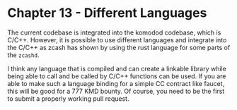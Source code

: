 
# Chapter 13 - Different Languages

The current codebase is integrated into the komodod codebase, which is C/C++. However, it is possible to use different languages and integrate into the C/C++ as zcash has shown by using the rust language for some parts of the `zcashd`.

I think any language that is compiled and can create a linkable library while being able to call and be called by C/C++ functions can be used. If you are able to make such a language binding for a simple CC contract like faucet, this will be good for a 777 KMD bounty. Of course, you need to be the first to submit a properly working pull request.
